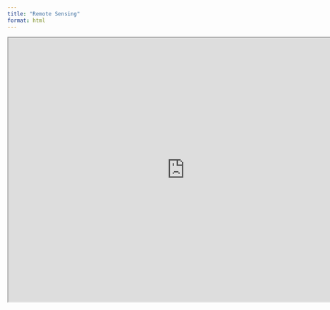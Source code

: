 ```yaml
---
title: "Remote Sensing"
format: html
---
```


<iframe src="https://gwynyn.shinyapps.io/shinywebsite/" width="800" height="600"></iframe>
